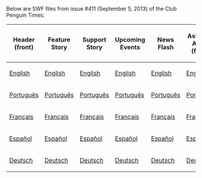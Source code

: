Below are SWF files from issue #411 (September 5, 2013) of the Club Penguin Times:

<center>
{|class="wikitable" border="1"
!Header (front)
!Feature Story
!Support Story
!Upcoming Events
!News Flash
!Ask Aunt Arctic (front)
!Header (back)
!Ask Aunt Arctic (back)
!Jokes and Riddles
!Secrets
!Feature More
|-
|[[Media:ENNews411HeaderFront.swf|English]]||[[Media:ENNews411FeatureStory.swf|English]]||[[Media:ENNews411SupportStory.swf|English]]||[[Media:ENNews411UpcomingEvents.swf|English]]||[[Media:ENNews411NewsFlash.swf|English]]||[[Media:ENNews411AskAuntArcticFront.swf|English]]||[[Media:ENNews411HeaderBack.swf|English]]||[[Media:ENNews411AskAuntArcticBack.swf|English]]||[[Media:ENNews411JokesAndRiddles.swf|English]]||[[Media:ENNews411Secrets.swf|English]]||[[Media:ENNews411FeatureMore.swf|English]]
|-
|[[Media:PTNews411HeaderFront.swf|Português]]||[[Media:PTNews411FeatureStory.swf|Português]]||[[Media:PTNews411SupportStory.swf|Português]]||[[Media:PTNews411UpcomingEvents.swf|Português]]||[[Media:PTNews411NewsFlash.swf|Português]]||[[Media:PTNews411AskAuntArcticFront.swf|Português]]||[[Media:PTNews411HeaderBack.swf|Português]]||[[Media:PTNews411AskAuntArcticBack.swf|Português]]||[[Media:PTNews411JokesAndRiddles.swf|Português]]||[[Media:PTNews411Secrets.swf|Português]]||[[Media:PTNews411FeatureMore.swf|Português]]
|-
|[[Media:FRNews411HeaderFront.swf|Français]]||[[Media:FRNews411FeatureStory.swf|Français]]||[[Media:FRNews411SupportStory.swf|Français]]||[[Media:FRNews411UpcomingEvents.swf|Français]]||[[Media:FRNews411NewsFlash.swf|Français]]||[[Media:FRNews411AskAuntArcticFront.swf|Français]]||[[Media:FRNews411HeaderBack.swf|Français]]||[[Media:FRNews411AskAuntArcticBack.swf|Français]]||[[Media:FRNews411JokesAndRiddles.swf|Français]]||[[Media:FRNews411Secrets.swf|Français]]||[[Media:FRNews411FeatureMore.swf|Français]]
|-
|[[Media:ESNews411HeaderFront.swf|Español]]||[[Media:ESNews411FeatureStory.swf|Español]]||[[Media:ESNews411SupportStory.swf|Español]]||[[Media:ESNews411UpcomingEvents.swf|Español]]||[[Media:ESNews411NewsFlash.swf|Español]]||[[Media:ESNews411AskAuntArcticFront.swf|Español]]||[[Media:ESNews411HeaderBack.swf|Español]]||[[Media:ESNews411AskAuntArcticBack.swf|Español]]||[[Media:ESNews411JokesAndRiddles.swf|Español]]||[[Media:ESNews411Secrets.swf|Español]]||[[Media:ESNews411FeatureMore.swf|Español]]
|-
|[[Media:DENews411HeaderFront.swf|Deutsch]]||[[Media:DENews411FeatureStory.swf|Deutsch]]||[[Media:DENews411SupportStory.swf|Deutsch]]||[[Media:DENews411UpcomingEvents.swf|Deutsch]]||[[Media:DENews411NewsFlash.swf|Deutsch]]||[[Media:DENews411AskAuntArcticFront.swf|Deutsch]]||[[Media:DENews411HeaderBack.swf|Deutsch]]||[[Media:DENews411AskAuntArcticBack.swf|Deutsch]]||[[Media:DENews411JokesAndRiddles.swf|Deutsch]]||[[Media:DENews411Secrets.swf|Deutsch]]||[[Media:DENews411FeatureMore.swf|Deutsch]]
|}
</center>